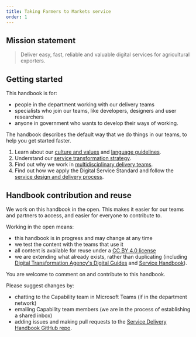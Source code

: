 ```yaml
---
title: Taking Farmers to Markets service
order: 1
---
```


## Mission statement

> Deliver easy, fast, reliable and valuable digital services for agricultural exporters.

## Getting started

This handbook is for:

- people in the department working with our delivery teams
- specialists who join our teams, like developers, designers and user researchers
- anyone in government who wants to develop their ways of working.

The handbook describes the default way that we do things in our teams, to help you get started faster.

1. Learn about our [culture and values](./culture-values/) and [language guidelines](./culture-values/language/).
2. Understand our [service transformation strategy](./strategy/).
3. Find out why we work in [multidisciplinary delivery teams](./teams/).
4. Find out how we apply the Digital Service Standard and follow the [service design and delivery process](./service-design-delivery-process/).

## Handbook contribution and reuse

We work on this handbook in the open. This makes it easier for our teams and partners to access, and easier for everyone to contribute to.

Working in the open means:

- this handbook is in progress and may change at any time
- we test the content with the teams that use it
- all content is available for reuse under a [CC BY 4.0 license](https://creativecommons.org/licenses/by/4.0/)
- we are extending what already exists, rather than duplicating (including [Digital Transformation Agency's Digital Guides](https://guides.service.gov.au/) and [Service Handbook](https://ausdto.github.io/service-handbook/)).

You are welcome to comment on and contribute to this handbook.

Please suggest changes by:

- chatting to the Capability team in Microsoft Teams (if in the department network)
- emailing Capability team members (we are in the process of establishing a shared inbox)
- adding issues and making pull requests to the [Service Delivery Handbook GitHub repo](https://github.com/steelthreads/digital-trade-handbook).
